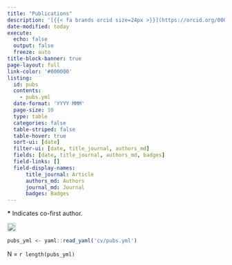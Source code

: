 ```yaml
---
title: "Publications"
description: '[{{< fa brands orcid size=24px >}}](https://orcid.org/0000-0003-3283-829X)'
date-modified: today
execute:
  echo: false
  output: false
  freeze: auto
title-block-banner: true
page-layout: full
link-color: '#000000'
listing:
  id: pubs
  contents:
    - pubs.yml
  date-format: 'YYYY MMM'
  page-size: 10
  type: table
  categories: false
  table-striped: false
  table-hover: true
  sort-ui: [date]
  filter-ui: [date, title_journal, authors_md]
  fields: [date, title_journal, authors_md, badges]
  field-links: []
  field-display-names: 
      title_journal: Article
      authors_md: Authors
      journal_md: Journal
      badges: Badges
---
```

<style>
d-article a {
  border-bottom: none;
  text-decoration: none;
  color: #2f65a7;
} /* remove hyperlink underlines until hover */
d-article a:hover { border-bottom:1px dotted; }
</style>

<!-- for dimensions badges -->
<script async src="https://badge.dimensions.ai/badge.js" charset="utf-8"></script>

<!-- for altmetrics badges -->
<script type='text/javascript' src='https://d1bxh8uas1mnw7.cloudfront.net/assets/embed.js'></script> 

**\*** Indicates co-first author.

:::{#pubs}
:::

 <a href="https://scholar.google.com/citations?user=TlglgLgAAAAJ"><img alt="Google Scholar logo" src="/images/Google_Scholar_logo.png" width="20px" height="20px" /></a>

```r
pubs_yml <- yaml::read_yaml('cv/pubs.yml')
```

N = `r length(pubs_yml)`
